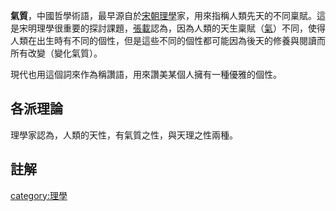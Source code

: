 {{unreferenced|time=2018-04-29T14:01:58+00:00}}
{{otheruse|subject=[[哲学|哲学]]术语|other=[[心理学|心理学]]术语|气质 (心理学)}}
{{命名|alternate title=氣質 (理學)}}
'''氣質'''，中國哲學術語，最早源自於[[宋朝|宋朝]][[宋明理學|理學]]家，用來指稱人類先天的不同稟賦。這是宋明理學很重要的探討課題，[[張載_(北宋)|張載]]認為，因為人類的天生稟賦（[[氣|氣]]）不同，使得人類在出生時有不同的個性，但是這些不同的個性都可能因為後天的修養與閱讀而所有改變（變化氣質）。

現代也用這個詞來作為稱讚語，用來讚美某個人擁有一種優雅的個性。

==各派理論==
理學家認為，人類的天性，有氣質之性，與天理之性兩種。

==註解==
{{reflist}}{{分析心理學}}
[[category:理學|category:理學]]